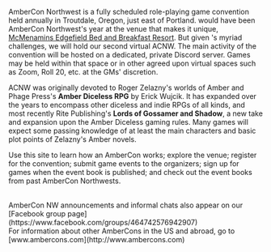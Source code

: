 
AmberCon Northwest is a fully scheduled role-playing game convention held annually in Troutdale, Oregon, just
east of Portland. <ConventionYear /> would have been AmberCon Northwest's <AcnwOrdinal /> year at the
venue that makes it unique, [McMenamins Edgefield Bed and Breakfast Resort](https://www.mcmenamins.com/edgefield).
But given <ConventionYear />'s myriad challenges, we will hold our second virtual ACNW. The main activity of the
convention will be hosted on a dedicated, private Discord server. Games may be held within that space or in other
agreed upon virtual spaces such as Zoom, Roll 20, etc. at the GMs' discretion.

ACNW was originally devoted to Roger Zelazny's worlds of Amber and Phage Press's
**Amber Diceless RPG** by Erick Wujcik. It has expanded over the years to encompass other diceless and indie
RPGs of all kinds, and most recently Rite Publishing's **Lords of Gossamer and Shadow**, a new take and
expansion upon the Amber Diceless gaming rules. Many games will expect some passing knowledge of at least the main
characters and basic plot points of Zelazny's Amber novels.

Use this site to learn how an AmberCon works; explore the venue; register for the convention; submit game events
to the organizers; sign up for games when the event book is published; and check out the event books from past
AmberCon Northwests.

<br />
AmberCon NW announcements and informal chats also appear on our [Facebook group page](https://www.facebook.com/groups/464742576942907)

<br />
For information about other AmberCons in the US and abroad, go to [www.ambercons.com](http://www.ambercons.com)

